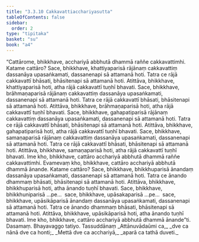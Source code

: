 ```yaml
---
title: "3.3.10 Cakkavattiacchariyasutta"
tableOfContents: false
sidebar:
  order: 2
type: "tipitaka"
basket: "su"
book: "a4"
---
```



<DynamicBreadcrumb />

<Division number="130" book="a4" bookNo="15" page="449">

<Paragraph number="825" book="a4">
“Cattārome, bhikkhave, acchariyā abbhutā dhammā raññe cakkavattimhi. Katame cattāro? Sace, bhikkhave, khattiyaparisā rājānaṃ cakkavattiṃ dassanāya upasaṅkamati, dassanenapi sā attamanā hoti. Tatra ce rājā cakkavattī bhāsati, bhāsitenapi sā attamanā hoti. Atittāva, bhikkhave, khattiyaparisā hoti, atha rājā cakkavattī tuṇhī bhavati.
</Paragraph>

<Paragraph number="826" book="a4">
Sace, bhikkhave, brāhmaṇaparisā rājānaṃ cakkavattiṃ dassanāya upasaṅkamati, dassanenapi sā attamanā hoti. Tatra ce rājā cakkavattī bhāsati, bhāsitenapi sā attamanā hoti. Atittāva, bhikkhave, brāhmaṇaparisā hoti, atha rājā cakkavattī tuṇhī bhavati.
</Paragraph>

<Paragraph number="827" book="a4">
Sace, bhikkhave, gahapatiparisā rājānaṃ cakkavattiṃ dassanāya upasaṅkamati, dassanenapi sā attamanā hoti. Tatra ce rājā cakkavattī bhāsati, bhāsitenapi sā attamanā hoti. Atittāva, bhikkhave, gahapatiparisā hoti, atha rājā cakkavattī tuṇhī bhavati.
</Paragraph>

<Paragraph number="828" book="a4">
Sace, bhikkhave, samaṇaparisā rājānaṃ cakkavattiṃ dassanāya upasaṅkamati, dassanenapi sā attamanā hoti. Tatra ce rājā cakkavattī bhāsati, bhāsitenapi sā attamanā hoti. Atittāva, bhikkhave, samaṇaparisā hoti, atha rājā cakkavattī tuṇhī bhavati. Ime kho, bhikkhave, cattāro acchariyā abbhutā dhammā raññe cakkavattimhi.
</Paragraph>

<Paragraph number="829" book="a4">
Evamevaṃ kho, bhikkhave, cattāro acchariyā abbhutā dhammā ānande. Katame cattāro? Sace, bhikkhave, bhikkhuparisā ānandaṃ dassanāya upasaṅkamati, dassanenapi sā attamanā hoti. Tatra ce ānando dhammaṃ bhāsati, bhāsitenapi sā attamanā hoti. Atittāva, bhikkhave, bhikkhuparisā hoti, atha ānando tuṇhī bhavati.
</Paragraph>

<Paragraph number="830" book="a4">
Sace, bhikkhave, bhikkhuniparisā …pe…  sace, bhikkhave, upāsakaparisā …pe…  sace, bhikkhave, upāsikāparisā ānandaṃ dassanāya upasaṅkamati, dassanenapi sā attamanā hoti. Tatra ce ānando dhammaṃ bhāsati, bhāsitenapi sā attamanā hoti. Atittāva, bhikkhave, upāsikāparisā hoti, atha ānando tuṇhī bhavati. Ime kho, bhikkhave, cattāro acchariyā abbhutā dhammā ānande”ti.

</Paragraph>
</Division>

<Paragraph number="831" type="center" book="a4">
Dasamaṃ.



</Paragraph>

<Paragraph number="832" type="center" book="a4">
Bhayavaggo tatiyo.



</Paragraph>

<Paragraph number="833" type="center" book="a4">
Tassuddānaṃ


</Paragraph>

<Paragraph number="834" type="verses" book="a4">
_Attānuvādaūmi ca,_  
_dve ca nānā dve ca honti;_  
_Mettā dve ca acchariyā,_  
_aparā ca tathā duveti._
</Paragraph>